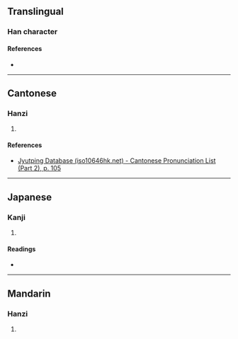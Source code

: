 {{character info/new}}
==Translingual==

===Han character===
{{Han char|rn=60|rad=彳|as=08|sn=11|four=23291|canj=HOJMF|ids=⿰彳宗}}

====References====
* {{Han ref|kx=0367.300|dkj=10136|dj=0691.150|hdz=20831.110|uh=5F96|ud=24470|bh=D54F|bd=54607}}

----

==Cantonese==

===Hanzi===
{{yue-hanzi|jyut=[[cung4]]|y=chung4}}

# {{defn|lang=yue|sort=彳08}}

====References====
* [http://www.iso10646hk.net/jp/document/download.jsp Jyutping Database (iso10646hk.net) - Cantonese Pronunciation List (Part 2), p. 105]

----

==Japanese==

===Kanji===
{{ja-kanji|grade=|rs=彳08}}

# {{defn|lang=ja|sort=彳08}}

====Readings====
* {{ja-readings|on=[[そう]] (sō), [[す]] (su)|kun=[[やすらか]] (yasuraka)}}

----

==Mandarin==

===Hanzi===
{{cmn-hanzi|pin=[[cóng]] ([[cong2]]), [[de]] ([[de5]]), [[děi]] ([[dei3]])|wg=ts'ung<sup>2</sup>, te<sup>5</sup>, *<sup>3</sup>}}

# {{defn|lang=cmn|sort=彳08}}